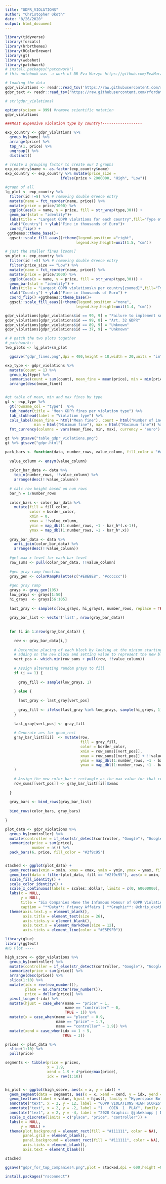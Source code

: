 ---
title: "GDPR_VIOLATIONS"
author: "Christopher Okoth"
date: "8/26/2020"
output: html_document
---
```{r}
library(tidyverse)
library(forcats)
library(hrbrthemes)
library(RColorBrewer)
library(gt)
library(webshot)
library(patchwork)
# install.packages("patchwork")
# this notebook was  a work of DR Eva Murzyn https://github.com/EvaMurzyn
```


```{r}
# loading the data 
gdpr_violations <- readr::read_tsv('https://raw.githubusercontent.com/rfordatascience/tidytuesday/master/data/2020/2020-04-21/gdpr_violations.tsv')
gdpr_text <- readr::read_tsv('https://raw.githubusercontent.com/rfordatascience/tidytuesday/master/data/2020/2020-04-21/gdpr_text.tsv')

# str(gdpr_violations)

options(scipen = 999) #remove scientific notation
gdpr_violations
```





```{r}
###Most expensive violation type by country!------------------

exp_country <- gdpr_violations %>% 
  group_by(name) %>% 
  arrange(price) %>% 
  top_n(1, price) %>% 
  ungroup() %>% 
  distinct()

```




```{r}
# create a grouping factor to create our 2 graphs
exp_country$name <- as.factor(exp_country$name)
exp_country <- exp_country %>% mutate(price_size = 
                         ifelse(price > 2000000, "High", "Low")) 

```





```{r fig.width=10}
#graph of all
lg_plot <- exp_country %>% 
  filter(id !=8) %>% # removing double Greece entry
  mutate(name = fct_reorder(name, price)) %>%
  mutate(price = price/1000) %>% 
  ggplot(aes(x = name, y = price, fill = str_wrap(type,30))) +
  geom_bar(stat = "identity")+
  labs(title = "Largest GDPR violations for each country",fill="Type of Violation") +
  xlab("Country") + ylab("Fine in thousands of Euro")+
  coord_flip() +
 ggthemes::theme_base()+
  ggsci::scale_fill_aaas()+theme(legend.position ="right",
                                legend.key.height=unit(1.5, "cm"))
```










```{r fig.width=10}
# just the smaller fines [zoom!]
sm_plot <- exp_country %>% 
  filter(id !=8) %>% # removing double Greece entry
  filter(price_size == "Low") %>% 
  mutate(name = fct_reorder(name, price)) %>%
  mutate(price = price/1000) %>% 
  ggplot(aes(x = name, y = price, fill = str_wrap(type,30))) +
  geom_bar(stat = "identity") +
  labs(title = "Largest GDPR violations\n per country[zoomed]",fill="Type of violation") +
  xlab("Country") + ylab("Fine in thousands of Euro") +
  coord_flip() +ggthemes::theme_base()+
  ggsci::scale_fill_aaas()+theme(legend.position ="none",
                                legend.key.height=unit(1.4, "cm"))
```







```{r}
gdpr_violations[gdpr_violations$id == 99, 9] = "Failure to implement sufficient measures to ensure information security"
gdpr_violations[gdpr_violations$id == 99, 8] = "Art. 32 GDPR"
gdpr_violations[gdpr_violations$id == 89, 9] = "Unknown"
gdpr_violations[gdpr_violations$id == 37, 9] = "Unknown"

```



```{r fig.width=15}
# # patch the two plots together
# patchwork::
two_plots <- lg_plot+sm_plot

  ggsave("gdpr_fines.png",dpi = 400,height = 10,width = 20,units = "in")
```



```{r}
exp_type <- gdpr_violations %>% 
  mutate(count = 1) %>% 
  group_by(type) %>%
  summarise(count = sum(count), mean_fine = mean(price), min = min(price), max = max(price)) %>% 
  arrange(desc(mean_fine))


#gt table of mean, min and max fines by type
gt <- exp_type %>% 
  gt(rowname_col = "type")  %>% 
  tab_header(title = "Mean GDPR fines per violation type") %>% 
  tab_stubhead(label = "Violation type") %>% 
  cols_label(mean_fine = html("Mean fine"), count = html("Number of incidents"), 
             min = html("Minimum fine"), max = html("Maximum fine")) %>% 
  fmt_currency(columns = vars(mean_fine, min, max), currency = "euro")

gt %>% gtsave("table_gdpr_violations.png")
gt %>% gtsave("gdpr.html")
```



```{r}
pack_bars <- function(data, number_rows, value_column, fill_color = "#4B384C", border_color = "white") {
  
  value_column <- ensym(value_column)  
  
  color_bar_data <- data %>% 
    top_n(number_rows, !!value_column) %>% 
    arrange(desc(!!value_column))
  
  # calc row height based on num rows
  bar_h = 1/number_rows
  
  color_bars <- color_bar_data %>% 
    mutate(fill = fill_color,
           color = border_color,
           xmin = 0,
           xmax = !!value_column,
           ymin = map_dbl(1:number_rows, ~1 - bar_h*(.x-1)),
           ymax = map_dbl(1:number_rows, ~1 - bar_h*.x))
  
  gray_bar_data <- data %>% 
    anti_join(color_bar_data) %>% 
    arrange(desc(!!value_column))
  
  #get max x level for each bar level
  row_sums <- pull(color_bar_data, !!value_column)
  
  #gen gray ramp function
  gray_gen <- colorRampPalette(c("#E8E8E8", "#cccccc"))
  
  #gen gray ramp
  grays <- gray_gen(105)
  low_grays <- grays[1:50]
  hi_grays  <- grays[56:105]
  
  last_gray <- sample(c(low_grays, hi_grays), number_rows, replace = TRUE)
  
  gray_bar_list <- vector('list', nrow(gray_bar_data))
  
  
  for (i in 1:nrow(gray_bar_data)) {
    
    row <- gray_bar_data[i,]
    
    # Determine placing of each block by looking at the minium starting values of colored bars
    # adding on the new block and setting value to represent the new block length
    vert_pos <- which.min(row_sums + pull(row, !!value_column))
    
    # Assign alternating random grays to fill
    if (i == 1) {
      
      gray_fill <- sample(low_grays, 1)
      
    } else {
      
      last_gray <- last_gray[vert_pos]
      
      gray_fill <- ifelse(last_gray %in% low_grays, sample(hi_grays, 1), sample(low_grays, 1))
    }
    
    last_gray[vert_pos] <- gray_fill
    
    # Generate aes for geom_rect
    gray_bar_list[[i]]  <- mutate(row, 
                                  fill = gray_fill,
                                  color = border_color,
                                  xmin = row_sums[[vert_pos]],
                                  xmax = row_sums[[vert_pos]] + !!value_column,
                                  ymin = map_dbl(1:number_rows, ~1 - bar_h*(.x-1))[[vert_pos]],
                                  ymax = map_dbl(1:number_rows, ~1 - bar_h*.x)[[vert_pos]]
    )
    
    # Assign the new color_bar + rectangle as the max value for that row 
    row_sums[[vert_pos]] <- gray_bar_list[[i]]$xmax
    
  }
  
  gray_bars <- bind_rows(gray_bar_list)
  
  bind_rows(color_bars, gray_bars)
  
}
```


```{r fig.width=10}
plot_data <- gdpr_violations %>% 
  group_by(controller) %>% 
  mutate(controller = if_else(str_detect(controller, "Google"), "Google", controller)) %>% 
  summarize(price = sum(price),
            number = n()) %>% 
  pack_bars(6, price, fill_color = "#2f9c95")


stacked <- ggplot(plot_data) +
  geom_rect(aes(xmin = xmin, xmax = xmax, ymin = ymin, ymax = ymax, fill = fill, color = "green"), size = 0.2) +
  geom_text(data = filter(plot_data, fill == "#2f9c95"), aes(x = xmin, y = (ymin + ymax)/2, label = controller, color = "white"), family = "Oswald",  nudge_x = 100000, hjust = 0, size = 5) +
  scale_fill_identity() +
  scale_color_identity() +
  scale_x_continuous(labels = scales::dollar, limits = c(0, 60000000), breaks = seq(0, 60000000, 10000000)) +
  labs(x = NULL,
       y = NULL,
       title = "Six Companies Have the Infamous Honour of GDPR Violations High Scores",
       caption = "**Data**: Privacy Affairs | **Graphic**: @chris_okoth") +
  theme(axis.text.y = element_blank(),
        axis.title = element_text(size = 26),
        axis.ticks.y = element_blank(),
        axis.text.x = element_markdown(size = 12),
        axis.ticks = element_line(color = "#E5E9F0"))

library(glue)
library(ggtext)
#HS Plot ----
```



```{r}
high_score <- gdpr_violations %>% 
  group_by(controller) %>% 
  mutate(controller = if_else(str_detect(controller, "Google"), "Google", controller)) %>% 
  summarize(price = sum(price)) %>% 
  arrange(desc(price)) %>% 
  slice(1:10) %>% 
  mutate(idx = rev(row_number()),
         place = as.character(row_number()),
         price = dollar(price)) %>% 
  pivot_longer(-idx) %>% 
  mutate(hjust = case_when(name == "price" ~ 1,
                           name == "controller" ~ 0,
                           TRUE ~ 1)) %>% 
  mutate(x = case_when(name == "place" ~ 0.9,
                       name == "price" ~ 1.7,
                       name == "controller" ~ 1.9)) %>% 
  mutate(xend = case_when(idx == 1 ~ 5,
                          TRUE ~ 3))

prices <- plot_data %>% 
  slice(1:10) %>% 
  pull(price)

segments <- tibble(price = prices,
                   x = 1.9,
                   xend = 1.9 + 4*price/max(price),
                   idx = rev(1:10))


hs_plot <- ggplot(high_score, aes(x = x, y = idx)) +
  geom_segment(data = segments, aes(x = x, xend = xend, y = idx, yend = idx), color = "#2f9c95", size = 9, alpha = 0.5) +
  geom_text(aes(label = value, hjust = hjust), family = "Hyperspace Bold", color = "white", size = 6) +
  annotate("text", x = 2, y = 12, label = "GDPR VIOLATIONS HIGH SCORES", family = "Hyperspace Bold", color = "white", size = 8) +
  annotate("text", x = 2, y = -2, label = "1   COIN  1  PLAY", family = "Hyperspace Bold", color = "white", size = 8) +
  annotate("text", x = 2, y = -4, label = "2020 Graphic: @jakekaupp | Data: Privacy Affairs", family = "Hyperspace Bold", color = "white", size = 4) +
  scale_x_discrete(limits = c("place", "price", "controller")) +
  labs(x = NULL,
       y = NULL) +
  theme(plot.background = element_rect(fill = "#111111", color = NA),
        panel.grid = element_blank(),
        panel.background = element_rect(fill = "#111111", color = NA),
        axis.ticks = element_blank(),
        axis.text = element_blank())

stacked

ggsave("gdpr_for_top_companies4.png",plot = stacked,dpi = 600,height =8,width =10,units = "in")

install.packages("rsconnect")
```


